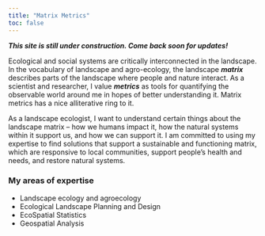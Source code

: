 ```yaml
---
title: "Matrix Metrics"
toc: false
---
```


***This site is still under construction. Come back soon for updates!***

Ecological and social systems are critically interconnected in the landscape. In the vocabulary of landscape and agro-ecology, the landscape ***matrix*** describes parts of the landscape where people and nature interact. As a scientist and researcher, I value ***metrics*** as tools for quantifying the observable world around me in hopes of better understanding it. Matrix metrics has a nice alliterative ring to it.

As a landscape ecologist, I want to understand certain things about the landscape matrix – how we humans impact it, how the natural systems within it support us, and how we can support it. I am committed to using my expertise to find solutions that support a sustainable and functioning matrix, which are responsive to local communities, support people’s health and needs, and restore natural systems.

### My areas of expertise

-   Landscape ecology and agroecology
-   Ecological Landscape Planning and Design
-   EcoSpatial Statistics
-   Geospatial Analysis
